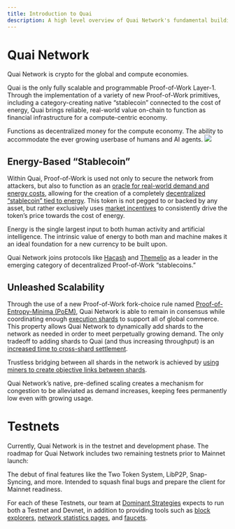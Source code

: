 ```yaml
---
title: Introduction to Quai
description: A high level overview of Quai Network's fundamental building blocks.
---
```


# Quai Network

Quai Network is crypto for the global and compute economies.

Quai is the only fully scalable and programmable Proof-of-Work Layer-1. Through the implementation of a variety of new Proof-of-Work primitives, including a category-creating native “stablecoin” connected to the cost of energy, Quai brings reliable, real-world value on-chain to function as financial infrastructure for a compute-centric economy.

<CardGroup cols={1}>
	<Card
		title='Energy-Based “Stablecoin”'
		icon='coin'
		href='/learn/introduction#energy-based-stablecoin'
	>
		Functions as decentralized money for the compute economy.
	</Card>
	<Card
		title=''
		icon='arrow-up-right-dots'
		href='/learn/introduction#unleashed-scalability'
	>
		The ability to accommodate the ever growing userbase of humans and AI agents.
	</Card>
</CardGroup>

<Frame>
	<img src='/images/HierarchicalStructure.jpg' />
</Frame>

## Energy-Based “Stablecoin”

Within Quai, Proof-of-Work is used not only to secure the network from attackers, but also to function as an [oracle for real-world demand and energy costs](/learn/tokenomics/token-dynamics/token-dynamics), allowing for the creation of a completely [decentralized “stablecoin” tied to energy](/learn/tokenomics/tokenomics-overview/qi). This token is not pegged to or backed by any asset, but rather exclusively uses [market incentives](/learn/tokenomics/token-dynamics/token-dynamics) to consistently drive the token’s price towards the cost of energy.

Energy is the single largest input to both human activity and artificial intelligence. The intrinsic value of energy to both man and machine makes it an ideal foundation for a new currency to be built upon.

Quai Network joins protocols like [Hacash](https://hacash.money/) and [Themelio](https://docs.themelio.org/whitepapers/melmint-v2/) as a leader in the emerging category of decentralized Proof-of-Work “stablecoins.”

## Unleashed Scalability

Through the use of a new Proof-of-Work fork-choice rule named [Proof-of-Entropy-Minima (PoEM)](/learn/advanced-introduction/poem/poem), Quai Network is able to remain in consensus while coordinating enough [execution shards](/learn/advanced-introduction/poem/sharding/execution-sharding) to support all of global commerce. This property allows Quai Network to dynamically add shards to the network as needed in order to meet perpetually growing demand. The only tradeoff to adding shards to Quai (and thus increasing throughput) is an [increased time to cross-shard settlement](/learn/advanced-introduction/poem/sharding/dynamic-sharding#time-to-global-settlement).

Trustless bridging between all shards in the network is achieved by [using miners to create objective links between shards](/learn/advanced-introduction/merged-mining/coincident-blocks).

Quai Network’s native, pre-defined scaling creates a mechanism for congestion to be alleviated as demand increases, keeping fees permanently low even with growing usage.

# Testnets

Currently, Quai Network is in the testnet and development phase. The roadmap for Quai Network includes two remaining testnets prior to Mainnet launch:

<CardGroup>
	<Card
		title='Golden Age Testnet'
		icon='pickaxe'
	>
		The debut of final features like the Two Token System, LibP2P, Snap-Syncing, and more.
	</Card>
	<Card
		title='Silicon Age Testnet'
		icon='microchip'
	>
		Intended to squash final bugs and prepare the client for Mainnet readiness.
	</Card>
</CardGroup>

For each of these Testnets, our team at [Dominant Strategies](https://dominantstrategies.io) expects to run both a Testnet and Devnet, in addition to providing tools such as [block explorers](https://cyprus1.colosseum.quaiscan.io/), [network statistics pages](https://stats.quai.network), and [faucets](https://faucet.quai.network).
